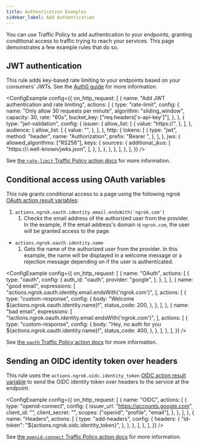 ```yaml
---
title: Authentication Examples
sidebar_label: Add Authentication
---
```



You can use Traffic Policy to add authentication to your endpoints, granting conditional access to traffic trying to reach your services. This page demonstrates a few example rules that do so.

## JWT authentication

This rule adds key-based rate limiting to your endpoints based on your consumers' JWTs. See the [Auth0 guide](/integrations/auth0/jwt-action/) for more information.

<ConfigExample
	config={{
		on_http_request: [
			{
				name: "Add JWT authentication and rate limiting",
				actions: [
					{
						type: "rate-limit",
						config: {
							name: "Only allow 30 requests per minute",
							algorithm: "sliding_window",
							capacity: 30,
							rate: "60s",
							bucket_key: ["req.headers['x-api-key']"],
						},
					},
					{
						type: "jwt-validation",
						config: {
							issuer: {
								allow_list: [
									{
										value: "https://<YOUR-AUTH-PROVIDER>",
									},
								],
							},
							audience: {
								allow_list: [
									{
										value: "<YOUR-NGROK-DOMAIN>",
									},
								],
							},
							http: {
								tokens: [
									{
										type: "jwt",
										method: "header",
										name: "Authorization",
										prefix: "Bearer ",
									},
								],
							},
							jws: {
								allowed_algorithms: ["RS256"],
								keys: {
									sources: {
										additional_jkus: [
											"https://<YOUR-AUTH-PROVIDER>/.well-known/jwks.json",
										],
									},
								},
							},
						},
					},
				],
			},
		],
	}}
/>

See [the `rate-limit` Traffic Policy action docs](/traffic-policy/actions/rate-limit/) for more information.

## Conditional access using OAuth variables

This rule grants conditional access to a page using the following ngrok [OAuth action result variables](/traffic-policy/actions/oauth):

1. `actions.ngrok.oauth.identity.email.endsWith('ngrok.com')`
   1. Checks the email address of the authorized user from the provider. In the example, if the email address's domain is `ngrok.com`, the user will be granted access to the page.

- `actions.ngrok.oauth.identity.name`
  1. Gets the name of the authorized user from the provider. In this example, the name will be displayed in a welcome message or a rejection message depending on if the user is authenticated.

<ConfigExample
	config={{
		on_http_request: [
			{
				name: "OAuth",
				actions: [
					{
						type: "oauth",
						config: {
							auth_id: "oauth",
							provider: "google",
						},
					},
				],
			},
			{
				name: "good email",
				expressions: [
					"actions.ngrok.oauth.identity.email.endsWith('ngrok.com')",
				],
				actions: [
					{
						type: "custom-response",
						config: {
							body: "Welcome ${actions.ngrok.oauth.identity.name}!",
							status_code: 200,
						},
					},
				],
			},
			{
				name: "bad email",
				expressions: [
					"!actions.ngrok.oauth.identity.email.endsWith('ngrok.com')",
				],
				actions: [
					{
						type: "custom-response",
						config: {
							body:
								"Hey, no auth for you ${actions.ngrok.oauth.identity.name}!",
							status_code: 400,
						},
					},
				],
			},
		],
	}}
/>

See [the `oauth` Traffic Policy action docs](/traffic-policy/actions/oauth/) for more information.

## Sending an OIDC identity token over headers

This rule uses the `actions.ngrok.oidc.identity_token` [OIDC action result variable](/traffic-policy/actions/oidc/#action-result-variables) to send the OIDC identity token over headers to the service at the endpoint.

<ConfigExample
	config={{
		on_http_request: [
			{
				name: "OIDC",
				actions: [
					{
						type: "openid-connect",
						config: {
							issuer_url: "https://accounts.google.com",
							client_id: "<your-oidc-client-id>",
							client_secret: "<your-oidc-client-secret>",
							scopes: ["openid", "profile", "email"],
						},
					},
				],
			},
			{
				name: "Headers",
				actions: [
					{
						type: "add-headers",
						config: {
							headers: {
								"id-token": "${actions.ngrok.oidc.identity_token}",
							},
						},
					},
				],
			},
		],
	}}
/>

See [the `openid-connect` Traffic Policy action docs](/traffic-policy/actions/oidc/) for more information.

